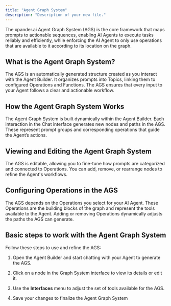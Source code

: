 ```yaml
---
title: "Agent Graph System"
description: "Description of your new file."
---
```


The xpander.ai Agent Graph System (AGS) is the core framework that maps prompts to actionable sequences, enabling AI Agents to execute tasks reliably and efficiently, while enforcing the AI Agent to only use operations that are available to it according to its location on the graph.

## What is the Agent Graph System?

The AGS is an automatically generated structure created as you interact with the Agent Builder. It organizes prompts into Topics, linking them to configured Operations and Functions. The AGS ensures that every input to your Agent follows a clear and actionable workflow.

## How the Agent Graph System Works

The Agent Graph System is built dynamically within the Agent Builder. Each interaction in the Chat interface generates new nodes and paths in the AGS. These represent prompt groups and corresponding operations that guide the Agent’s actions.

## Viewing and Editing the Agent Graph System

The AGS is editable, allowing you to fine-tune how prompts are categorized and connected to Operations. You can add, remove, or rearrange nodes to refine the Agent's workflows.

## Configuring Operations in the AGS

The AGS depends on the Operations you select for your AI Agent. These Operations are the building blocks of the graph and represent the tools available to the Agent. Adding or removing Operations dynamically adjusts the paths the AGS can generate.

## Basic steps to work with the Agent Graph System

Follow these steps to use and refine the AGS:

1. Open the Agent Builder and start chatting with your Agent to generate the AGS.

2. Click on a node in the Graph System interface to view its details or edit it.

3. Use the **Interfaces** menu to adjust the set of tools available for the AGS.

4. Save your changes to finalize the Agent Graph System


